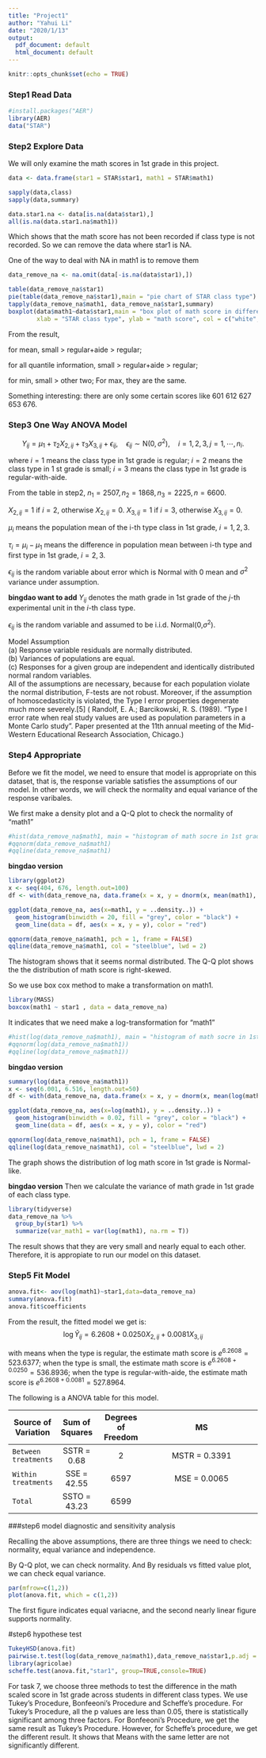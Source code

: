 ```yaml
---
title: "Project1"
author: "Yahui Li"
date: "2020/1/13"
output:
  pdf_document: default
  html_document: default
---
```


```r
knitr::opts_chunk$set(echo = TRUE)
```

### Step1 Read Data

```r
#install.packages("AER")
library(AER)
data("STAR")
```

### Step2 Explore Data
We will only examine the math scores in 1st grade in this project.
```r
data <- data.frame(star1 = STAR$star1, math1 = STAR$math1)

sapply(data,class)
sapply(data,summary)
```

```r
data.star1.na <- data[is.na(data$star1),]
all(is.na(data.star1.na$math1))
```

Which shows that the math score has not been recorded if class type is not recorded.
So we can remove the data where star1 is NA.

One of the way to deal with NA in math1 is to remove them
```r
data_remove_na <- na.omit(data[-is.na(data$star1),])
```
```r
table(data_remove_na$star1)
pie(table(data_remove_na$star1),main = "pie chart of STAR class type")
tapply(data_remove_na$math1, data_remove_na$star1,summary)
boxplot(data$math1~data$star1,main = "box plot of math score in different class", 
        xlab = "STAR class type", ylab = "math score", col = c("white", "skyblue", "pink"))
```

From the result,

for mean, small > regular+aide > regular;

for all quantile information, small > regular+aide > regular;

for min, small > other two; For max, they are the same.

Something interesting: there are only some certain scores like 601 612 627 653 676.


### Step3 One Way ANOVA Model

$$Y_{ij} = \mu_{1} + \tau_{2}X_{2,ij} +\tau_{3}X_{3,ij}+\epsilon_{ij},\quad
\epsilon_{ij}\sim\mathrm{N}(0,\sigma^{2}),\quad
i=1,2,3,j=1,\cdots,n_{i}.$$

where $i=1$ means the class type in 1st grade is regular; $i=2$ means the class type in 1 st grade is small; $i=3$ means the class type in 1st grade is regular-with-aide.

From the table in step2, $n_{1} = 2507, n_{2} = 1868, n_{3} = 2225, n = 6600$.

$X_{2,ij} = 1$ if $i=2$, otherwise $X_{2,ij} = 0$.
$X_{3,ij} = 1$ if $i=3$, otherwise $X_{3,ij} = 0$.

$\mu_{i}$ means the population mean of the i-th type class in 1st grade, $i = 1, 2, 3$.

$\tau_{i} = \mu_{i} - \mu_{1}$ means the difference in population mean between i-th type and first type in 1st grade, $i = 2, 3$.

$\epsilon_{ij}$ is the random variable about error which is Normal with $0$ mean  and $\sigma^{2}$ variance under assumption. 

**bingdao want to add**
$Y_{ij}$ denotes the math grade in 1st grade of the $j$-th experimental unit
in the $i$-th class type.

$\epsilon_{ij}$ is the random variable and assumed to be i.i.d. Normal(0,$\sigma^{2}$).  

Model Assumption  
(a) Response variable residuals are normally distributed.  
(b) Variances of populations are equal.  
(c) Responses for a given group are independent and identically distributed normal random variables.  
All of the assumptions are necessary, because for each population violate the normal distribution, F-tests are not robust. Moreover, if the assumption of homoscedasticity is violated, the Type I error properties degenerate much more severely.[5] ( Randolf, E. A.; Barcikowski, R. S. (1989). "Type I error rate when real study values are used as population parameters in a Monte Carlo study". Paper presented at the 11th annual meeting of the Mid-Western Educational Research Association, Chicago.)  







### Step4 Appropriate
Before we fit the model, we need to ensure that model is appropriate on this dataset, that is, the response variable satisfies the assumptions of our model. In other words, we will check the normality and equal variance of the response varibales.

We first make a density plot and a Q-Q plot to check the normality of "math1"

```r
#hist(data_remove_na$math1, main = "histogram of math socre in 1st grade")
#qqnorm(data_remove_na$math1)
#qqline(data_remove_na$math1)
```

**bingdao version**
```r
library(ggplot2)
x <- seq(404, 676, length.out=100)
df <- with(data_remove_na, data.frame(x = x, y = dnorm(x, mean(math1), sd(math1))))

ggplot(data_remove_na, aes(x=math1, y = ..density..)) + 
  geom_histogram(binwidth = 20, fill = "grey", color = "black") +
  geom_line(data = df, aes(x = x, y = y), color = "red")

qqnorm(data_remove_na$math1, pch = 1, frame = FALSE)
qqline(data_remove_na$math1, col = "steelblue", lwd = 2)
```
The histogram shows that it seems normal distributed. The Q-Q plot shows the the distribution of math score is right-skewed.

So we use box cox method to make a transformation on math1. 

```r
library(MASS)
boxcox(math1 ~ star1 , data = data_remove_na)
```

It indicates that we need make a log-transformation for "math1" 

```r
#hist(log(data_remove_na$math1), main = "histogram of math socre in 1st grade")
#qqnorm(log(data_remove_na$math1))
#qqline(log(data_remove_na$math1))
```

**bingdao version**
```r
summary(log(data_remove_na$math1))
x <- seq(6.001, 6.516, length.out=50)
df <- with(data_remove_na, data.frame(x = x, y = dnorm(x, mean(log(math1)), sd(log(math1)))))

ggplot(data_remove_na, aes(x=log(math1), y = ..density..)) + 
  geom_histogram(binwidth = 0.02, fill = "grey", color = "black") +
  geom_line(data = df, aes(x = x, y = y), color = "red")

qqnorm(log(data_remove_na$math1), pch = 1, frame = FALSE)
qqline(log(data_remove_na$math1), col = "steelblue", lwd = 2)
```

The graph shows the distribution of log math score in 1st grade is Normal-like.

**bingdao version**
Then we calculate the variance of math grade in 1st grade of each class type.
```r
library(tidyverse)
data_remove_na %>%
  group_by(star1) %>%
  summarize(var_math1 = var(log(math1), na.rm = T))
```
The result shows that they are very small and nearly equal to each other. Therefore, it is appropiate to run our model on this dataset.

### Step5 Fit Model

```r
anova.fit<- aov(log(math1)~star1,data=data_remove_na)
summary(anova.fit)
anova.fit$coefficients
```

From the result, the fitted model we get is:
$$\log\hat{Y}_{ij} = 6.2608 + 0.0250 X_{2,ij} + 0.0081X_{3,ij}$$

with means when the type is regular, the estimate math score is $e^{6.2608} = 523.6377$;
when the type is small, the estimate math score is $e^{6.2608+0.0250} = 536.8936$;
when the type is regular-with-aide, the estimate math score is $e^{6.2608+0.0081} = 527.8964$.

The following is a ANOVA table for this model.  

|     Source of Variation   |  Sum of Squares   |  Degrees of Freedom | MS |
| --------------|:-----------:|:----------------:|:------------------------------------------:|
| `Between treatments`     | SSTR = 0.68 | 2  |  MSTR = 0.3391  | |
| `Within treatments`      | SSE = 42.55 | 6597 |   MSE = 0.0065  | |
|    `Total`      |   SSTO = 43.23  |  6599   |       |     |

###step6 model diagnostic and sensitivity analysis

Recalling the above assumptions, there are three things we need to check: normality, equal variance and independence.

By Q-Q plot, we can check normality. And By residuals vs fitted value plot, we can check equal variance.
```r
par(mfrow=c(1,2))
plot(anova.fit, which = c(1,2))
```
The first figure indicates equal variacne, and the second nearly linear figure supports normality. 


#step6 hypothese test

```r
TukeyHSD(anova.fit)
pairwise.t.test(log(data_remove_na$math1),data_remove_na$star1,p.adj = "bonf")
library(agricolae)
scheffe.test(anova.fit,"star1", group=TRUE,console=TRUE)
```
For task 7, we choose three methods to test the difference in the math scaled score in 1st grade across students in different class types. We use Tukey's Procedure, Bonfeeoni's Procedure and Scheffe's procedure. For Tukey's Procedure, all the p values are less than 0.05, there is statistically significant among three factors. For Bonfeeoni's Procedure, we get the same result as Tukey's Procedure. However, for Scheffe's procedure, we get the different result. It shows that Means with the same letter are not significantly different.







